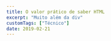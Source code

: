 ```yaml
---
title: O valor prático de saber HTML
excerpt: "Muito além da div"
customTags: ["Técnico"]
date: 2019-02-21
---
```



<style id="sandpack" set:html={getSandpackCssText()} />

> Veja também minha [apresentação](https://jsisnottheweb-html.netlify.app/) sobre o mesmo tema.

Preencher formulários é frustrante o suficiente para que vários artigos tenham sido feitos sobre [como melhorar a experiência de preencher um](https://medium.com/@sympli/6-super-quick-ways-to-improve-the-ux-of-forms-9e0bf152b259) ou até [como convencer alguém a fazer isso](https://medium.com/@prashanth.mahadeva/making-people-fill-forms-8569cc273047). Pior ainda é aquele <i lang='en'>checkbox</i> de termos de privacidade no final de um formulário. Mas se existe justiça divina, existe alguma punição pra quem faz esse <i lang='en'>checkbox</i> sem uma <i lang='en'>label</i>, impedindo de clicar no texto pra marcar:

<Sandpack
	client:load
	customSetup={{
		entry: "/index.html",
	}}
	files={{
		"/index.html": notNiceInputHtml,
	}}
/>

Bastaria ter substituído o insignificante (porque sem significado) `<span>` por um `<label>` e meu dedo gordo não teria me impedido de marcar o <i lang='en'>checkbox</i> em meu celular e eu teria dado direito de venda sobre meus dados sem nem ler os termos:

<Sandpack
	client:load
	customSetup={{ entry: "/index.html" }}
	files={{
		"/index.html": niceInputHtml,
	}}
/>

Uhu, todos felizes! 🎉

Essa e outras experiências frustrantes tem se tornado mais comuns, apesar de facilmente evitáveis. Ok, talvez isso seja porque eu me tornei um desenvolvedor paranoico que sempre checa se <i lang='en'>checkboxes</i> tem <i lang='en'>labels</i>, se apertar <kbd>Ctrl + Enter</kbd> submete formulários e se dá para navegar em um apenas com o teclado. Mas eu acho que não, e [não pareço estar sozinho](https://www.brucelawson.co.uk/2018/the-practical-value-of-semantic-html/): talvez desenvolvedores estejam menos interessados em se aprofundar em HTML.

Por quê? E quais seriam as vantagens de se aprofundar em HTML para eles? É o que tentarei responder nesse artigo.

## Como chegamos aqui

As quatro linguagens da Web são:

-   HTML
-   CSS
-   Javascript
-   WebAssembly 👶 (maravilhoso, mas completamente ignorado aqui)

Dessas, HTML descreve estrutura, CSS descreve estilo e Javascript adiciona animações e interatividade (a conhecida [separação de propósitos](https://pt.wikipedia.org/wiki/Separa%C3%A7%C3%A3o_de_conceitos)). Inicialmente, desenvolvedores web (ou web designers, lembra?) dedicavam igual atenção e esforço para as 3 linguagens. Javascript era vista como uma linguagem de programação simples para casos de uso simples, como validação de formulários. Era comum a ideia de que [<q>desenvolvedor <i lang='en'>front-end</i> não é programador</q>](https://www.webstoemp.com/blog/front-end-not-programming/).

À medida que Javascript incorporou novas funcionalidades e foi portado para novas plataformas (como <i lang='en'><a href="https://nodejs.org/">Node.js</a></i> no servidor e <i lang='en'><a href="http://johnny-five.io/">Johnny Five</a></i> em sistemas embarcados), a linguagem ganhou popularidade, foi adotada por outros nichos de desenvolvimento e se tornou mais complexa. Tornou-se mais comum gerar HTML e CSS com bibliotecas como <i lang='en'>React</i> e <i lang='en'>styled-components</i>. Empresas focam em Javascript em suas seleções e desenvolvedores se especializam apenas nela. A competição entre Web e plataformas nativas acentua a disparidade.

Assim se popularizou a ideia de que Javascript é a principal linguagem para desenvolvedores Web, enquanto HTML e CSS perderam prestígio. O exemplo abaixo ilustra a tendência:

> <q>As for HTML, there’s not much to learn right away and you can kind of learn as you go, but before making your first templates, know the difference between in-line elements like `<span>` and how they differ from block ones like `<div>`.</q>
>
> [10 things to learn for becoming a solid full-stack JavaScript developer](https://levelup.gitconnected.com/10-things-to-learn-for-becoming-a-solid-full-stack-javascript-developer-8b76467711ac)
>
> _Observação_: o objetivo não é criticar o autor, mas ilustrar a tendência

Então, num mundo de <i lang='en'>React</i> e <i lang='en'>CSS-in-JS</i>, qual é o valor de se aprofundar em HTML e CSS? Esse artigo vai ilustrar quando e como um conhecimento avançado em HTML é útil e aplicável. Veremos que ele:

1. Permite usar o melhor elemento em cada caso, fazendo uso das funcionalidades nativas do navegador e atendendo as expectativas dos usuários sobre como um botão, diálogo ou link devem funcionar
2. Permite que ferramentas extraiam estrutura, conteúdo e intenção de sua página e possam oferecer modos de acesso alternativos
3. Prepara nossos sites para dispositivos, plataformas e modos de acesso alternativos ou que ainda estão por vir

## HTML oferece uma base robusta

Frequentemente recriamos elementos nativos à mão, ou os usamos com um propósito diferente daquele para que ele foi feito. As razões variam: <i lang='en'>call-to-actions</i> que funcionam como links mas precisam parecer com botões acabam sendo implementados como `<button>` ou a impossibilidade de estilizar `<option>` nos impede de atender nossas especificações de design usando `<select>`, por exemplo.

Muitos desses casos podem ser evitados, mas existem casos legitimos. Ainda assim, esta tarefa é mais complexa do que parece, devido aos muitos comportamentos que o navegador garante para seus elementos interativos e à semântica desses elementos. Por exemplo: é esperado que campos de texto sejam focáveis e que certos atalhos de teclado funcionem neles (ex: <kbd>Ctrl + Z</kbd> desfaz a última mudança e <kbd>Ctrl + Enter</kbd> submete o formulário). Por isso, na maior parte das vezes a melhor opção é usar os elementos nativos e os estilizar.

Quais são as expectativas de comportamento e semântica dos elementos nativos? Nas seções a seguir, entraremos em mais detalhes para alguns deles:

### &lt;button>

<button class="button" style="all: revert" onclick='javascript:alert("Oi, eu sou o Goku!")'>
	Clique aqui
</button>

`<button>` é um dos elementos interativos mais fundamentais da Web, junto com o `<a>` e o `<input>`. Ele também é um dos que mais tem implementações customizadas, frequentemente feitas com `<a>` ou `<div>` e quebrando as expectativas e comportamento de um botão. Por exemplo, se espera que eles:

-   Recebam foco e tenham seu estilo modificado
-   Sejam ativados com clique, <kbd>Enter</kbd> ou <kbd>Espaço</kbd>
    -   Quando ativados, `onclick` deve ser chamado
        -   ⚠️ Divs estilizados como botões só chamam quando clicados
        -   ⚠️ Links estilizados como botões não são ativados com Espaço
-   Anunciem que tem papel de button (`role="button"`) por padrão
    -   Exemplo de uso: leitores de tela
        -   ⚠️ Divs estilizados como botões não tem `role`, já que por definição `div` e `span` não tem significado
        -   ⚠️ Links estilizados como botões tem `role="link"`

Não é Essas expectativas não são difíceis de atender com um botão personalizado, mas é raro termos esses requisitos em mente quando o implementamos e o resultado disso é frustração para quem usa <i lang='en'>softwares</i> assistivos, para usuários avançados, etc. E por mais fácil que seja reimplementar botões continua mais fácil estilizá-los, principalmente se usarmos `all: unset`, uma única linha de CSS que reseta todo o estilo de um elemento e tem 87% de suporte global e 93% no Brasil, segundo o [Can I Use](https://caniuse.com/#feat=css-all).

Outros comportamentos que o navegador implementa para botões e que podem ser esperados por usuários:

-   Botões podem ser desabilitados com `disabled`
    -   Recebendo um estilo adequado
    -   Se tornando não-focáveis
    -   Se tornando não-interativos
-   Dentro de um formulários, botões podem submetê-lo ou resetá-lo

### &lt;dialog>

Diálogos e modais são comuns na web, usados para pedir confirmação do usuário, informar sobre erros ou te pedir pra se inscrever em mais uma <i lang='en'>newsletter</i> 🙄. Mas o que define um diálogo, um quadrado sobre o restante da página que você pode fechar?

Não exatamente, já que usuários tem diversas expectativas sobre o comportamento e semântica desses elementos:

-   Diálogos devem impedir o usuário de interagir com o restante da página. Isso implica:
    -   Que clicar ou tocar em elementos fora do diálogo não deve afetá-los
    -   Que não seja possível mover o foco para algo que esteja fora do diálogo
-   Devem fechar quando se clica fora deles, ou quando se pressiona <kbd>Esc</kbd>
-   Quando fechados, devem devolver foco para o último elemento focado antes do diálogo ser aberto
-   _Modais_ devem estar _sempre_ no topo, independente de `z-index`
-   Devem receber `role="dialog"` ou `role="alertdialog"`

Quantos desses requisitos a sua implementação de modal atende?

Eu sei de duas implementações que atendem esses (menos o 3º 🤫): a do navegador (`<dialog>`) e a do <i lang='en'><a href="https://github.com/GoogleChrome/dialog-polyfill">polyfill</a></i>. Sendo uma adição recente à especificação do HTML, seu [suporte ainda não é ideal](https://caniuse.com/#feat=dialog), mas, com o <i lang='en'>polyfill</i>, você já pode usar hoje um elemento nativo de diálogo que oferece uma ótima expêriencia de base para seus usuários, e pode assim focar em desenvolver o seu produto.

### &lt;a>

Links são tão relevantes para a web hoje quanto eram quando ela foi criada: com a quantidade de tráfego que mecanismos de busca podem prover, <i lang='en'><abbr title="search engine optimization">SEO</abbr></i> é um alvo para grande parte dos sites comerciais - e links são fundamentais para ele. Bots de mecanismos de busca não contabilizam como links aqueles feitos com `<button onclick='javascript:location.href = "about"'>` (ou qualquer outro elemento que não seja `<a>`), não contribuindo para o seu posicionamento.

Assim como essa, existem outras funcionalidades e características de links que não podem ser reproduzidas com outros elementos. Alguns deles:

-   Menu contextual e atalhos de teclado permitem:
    -   Abrir o link em nova aba
    -   Copiar a URL
    -   Favoritar e salvar
    -   Outras interações que venham de extensões (ex: para uma extensão do Google Translate, <q>traduzir link</q>)
-   Permitem definir diferentes estilos para links já visitados, ativos, etc
-   Permitem expressar a relação entre páginas com `rel`, por exemplo:
    -   `rel="me"` indica que as duas páginas pertencem e se referem à mesma entidade (ex: site de empresa e perfil em mídia social)
    -   `rel="alternate"` indica que as duas páginas são análogas e tem conteúdo semelhante (ex: `<a hreflang="es" rel="alternate">Veja essa página em espanhol</a>`)
-   Permitem baixar o conteúdo do link ao invés de acessá-lo, através do atributo `download`

Outras expectativas de usuário são que links:

-   Devem receber foco e ter seu estilo modificado
-   Devem ser ativados com clique ou Enter
-   Costumam ter <u>underline</u> e diferentes estilos pra diferentes estados

---

Portanto, ao implementar um botão, link, diálogo, accordion, campo de texto e outros, devemos nos perguntar se o HTML tem um elemento para isso. Se tiver, devemos avaliar se ele atende as nossas necssidades (se pode ser estilizado, etc). Se atende, problema resolvido. Se não existe ou não atende, devemos ter em mente quais expectativas usuários tem sobre aquele elemento e devemos reproduzí-las tão fielmente quanto possível.

A melhor opção pode ser usar o que o navegador já nos dá. 😉

## HTML semântico possibilita análise de máquina

Falamos há pouco de bots de mecanismo de busca, que analisam o conteúdo de nossas páginas buscando extrair conexões entre páginas, se elas são responsivas, se elas são lentas ou pesadas, etc. De forma mais geral, podemos dizer que eles fazem análise de máquina - e não são os únicos. Mídias sociais mostram cards com informações como título, descrição, foto, data de publicação e autor quando compartilhamos links nelas. Serviços, como o Pocket e o Instapaper, e navegadores, como o Firefox e o Safari, oferecem modos de leitura, em que exibem metadados semelhantes, acrescentando também o conteúdo extraído da página. Mecanismos de busca também exibem diversos tipos de cards, que enumeram notícias relacionadas a um tema, mostram o passo a passo de uma receita ou endereço e telefone de uma organização.

E o que permite que tudo isso seja bem feito é HTML semântico com dados estruturados.

### HTML semântico

Dizemos que um HTML é semântico quando, para cada conteúdo, ele usa o elemento que melhor aproxima seu signficado. Isso significa usar:

-   `<ul>` ou `<ol>` para listas e enumerações
-   `<table>` para tabelas (e só para tabelas, né [Hacker News](https://news.ycombinator.com/)?)
-   `<button>` para botões
-   `<a>` para links
-   Para campos de texto, usar um `<input>` com o atributo `type` mais adequado (`tel`, `email`, `number`, `range`, etc)
-   Para o label de um `<input>`, `<textarea>` ou `<select>`, usar um `<label>`
-   Se atentar a semântica textual:
    -   `<strong>` vs `<b>`
    -   `<em>` vs `<i>`
    -   `<mark>`, `<q>`, `<cite>`, etc

Essa lista não é exaustiva e muitos dos mais de 100 elementos HTML não foram citados. Para saber mais, existem recursos como o [MDN](https://developer.mozilla.org/) e o [HTML Reference](https://htmlreference.io/). Alguns dos elementos não citados são o chamados [elementos de separação de conteúdo](https://developer.mozilla.org/pt-BR/docs/Web/HTML/Element#Separa%C3%A7%C3%A3o_de_conte%C3%BAdo) ou <i lang='en'>landmarks</i>, que permitem organizar o conteúdo de uma página em partes lógicas, como cabeçalho, rodapé, seção principal, navegação e outros. Alguns deles:

-   `<section>` para seções genéricas. Para seções com significados mais específicos, temos:
    -   `<main>`, para o conteúdo principal da página. Só pode haver um por página
    -   `<aside>`, para conteúdo secundário, geralmente barras laterais
    -   `<nav>`, para navegação
    -   `<body>` também define uma seção
-   `<header>` e `<footer>` para cabeçalhos e rodapés de uma seção, respectivamente
-   De `<h1>` a `<h6>`, para a estrutura de tópicos de um conteúdo (essas customTags podem ser usadas para gerar o índice sumário de uma página, por exemplo)
-   `<address>`, para informações de contato

Eles são especialmente importantes para a extração de conteúdo e navegação com tecnologias assistivas, como nos exemplos a seguir:

![Modo de leitura do Firefox](assets/screenshots/firefox-readingmode.png)

<div class="img-caption">Modo de leitura do Firefox</div>

![Artigo no Pocket](assets/screenshots/pocket.png)

<div class="img-caption">Artigo no Pocket</div>

![Outline de página usando landmarks](assets/screenshots/landmark-navigation.png)

<div class="img-caption">
	Outline de página baseado em <i lang="en">landmarks</i>
</div>

![Leitura rápida do Telegram](assets/screenshots/telegram-leiturarapida.jpg)

<div class="img-caption">Leitura rápida do Telegram</div>

### Dados estruturados

O vocabulário dos elementos HTML é útil, mas bastante limitado. Ele nos permite declarar qual é a _estrutura_ da página, mas não identificar o _significado_ do conteúdo de elementos ou a relação entre eles. Sem isso, mecanismos de busca não podem exibir o telefone de uma empresa e mídias sociais não teriam <i lang='en'>cards</i> com titulo, data de publicação, autor, foto, etc. Para suprir essas necessidades, foram criados vocabulários de metadados (como o [schema.org](https://schema.org/)) e formas de adicionar esses metadados no HTML (como o [Microdata](https://developer.mozilla.org/en-US/docs/Web/HTML/Microdata) e o [JSON-LD](https://json-ld.org/)).

Vocabulários são coleções de tipos (como [Person](https://schema.org/Person) e [BlogPosting](https://schema.org/BlogPosting)) que definem as propriedades que esperam ([birthDate](https://schema.org/birthDate), [children](https://schema.org/children) e [jobTitle](https://schema.org/jobTitle) são propriedades do tipo Person) e qual é o tipo de cada (birthDate tem o tipo [Date](https://schema.org/Date)). Eles são, de fato, um vocabulário com que podemos descrever o conteúdo de nossas páginas.

Já Microdata define como inserir esse vocabulário no HTML e o faz através de 5 atributos:

-   `itemid` é um ID único para aquele item
-   `itemprop` define uma propriedade de um item
-   `itemtype` define o tipo do conteúdo de um elemento a partir da URL dele (`itemtype=https://schema.org/Person`)
-   `itemscope`, quando presente, determina que os filhos de um elemento são sobre o item atual
-   `itemref` aceita uma lista de ids (não `itemid`!) e permite declarar a que `itemscope` ele se refere

Por exemplo:

```html
<article itemtype="https://schema.org/BlogPosting" itemscope>
	<header>
		<a href="/meu-blog-post" itemprop="url">
			<h2 itemprop="headline">Meu blog post</h2>
		</a>
		<div itemprop="author" itemscope itemtype="https://schema.org/Person">
			Por <span itemprop="name">João Santana</span>
		</div>
	</header>

	<section>
		<div class="lead" itemprop="alternativeHeadline">Não deixe de ler meu blog</div>

		<p itemprop="text">Blablabla</p>
	</section>
</article>
```

Páginas que usam dados estruturados são mais legíveis para máquinas e permitem coisas como:

![Busca por receita no Google](assets/screenshots/google-receita.png)

<div class="img-caption">Busca por receita no Google</div>

![Busca por notícias no Google](assets/screenshots/google-noticias.png)

<div class="img-caption">Busca por notícias no Google</div>

![Busca por filme no Google](assets/screenshots/google-reviews.png)

<div class="img-caption">Busca por filme no Google</div>

![Resposta do Google Assistant](assets/screenshots/googleassistant-preview.jpg)

<div class="img-caption">Resposta do Google Assistant</div>

Para saber mais, eu recomendo o [guia do Google sobre dados estruturados](https://developers.google.com/search/docs/guides/intro-structured-data), que é completo, cheio de exemplos e oferece até um validador.

## HTML semântico é resiliente

HTML é um padrão aberto associado à Web, uma plataforma aberta que tem como princípio fundamental ser retrocompatível. Essa definição carregada traz duas consequências relevantes:

-   Sendo a Web aberta, baseada em padrões abertos e desassociada de qualquer plataforma ou dispositivo em particular, a Web estará presente em dispositivos e plataformas do futuro
-   Os padrões estáveis de hoje continuarão funcionando nesse futuro

Implementadores de navegadores, dispositivos, plataformas, ferramentas de desenvolvimento e ferramentas de acessibilidade, sabendo dessa estabilidade, fazem uso da semântica do HTML, do [<abbr title="Accessible Rich Internet Applications">ARIA</abbr>](https://developer.mozilla.org/en-US/docs/Web/Accessibility/ARIA) e de dados estruturados ao inovar, e continuarão fazendo. É por isso que HTML semântico:

### Está pronto para dispositivos e ferramentas futuros

Relógios, carros e <i lang='en'>headsets</i> de realidade virtual já tem navegadores e cada um deles, com seu formato e suas particularidades, impõe novas limitações e abre novas possibilidades sobre como interagir com a Web. O tamanho reduzido da tela do <i lang='en'>Apple Watch</i> impõe limitações severas de usabilidade – ler é difícil, clicar é difícil – e o modo de leitura é uma solução elegante que está disponível para sites que tenham sido feitos com HTML semântico. Bruce Lawson descreve melhor do que eu:

> <q>
> 	I didn’t choose to use &lt;article> and `itemprop` and input types because I wanted to support
> 	the Apple Watch; I did it before the Apple Watch existed, in order that my code is
> 	future-proof. By choosing the right semantics now, a machine that I don’t know about yet can
> 	understand my content and display it in the best way for its users
> </q>
>
> Bruce Lawson em [The practical value of semantic HTML](https://www.brucelawson.co.uk/2018/the-practical-value-of-semantic-html/)

Alguns exemplos disso, no Apple Watch:

![Modo de leitura](assets/screenshots/applewatch-article.png)

<div class="img-caption">Modo de leitura</div>

![Exibição de figure](assets/screenshots/applewatch-figure.png)

<div class="img-caption">Exibição de figure</div>

![Diferentes tipos de input](assets/screenshots/applewatch-inputs.png)

<div class="img-caption">Diferentes tipos de input</div>

![Exibição de input com label](assets/screenshots/applewatch-label.png)

<div class="img-caption">Exibição de input com label</div>

Como será um botão num navegador de realidade virtual daqui a 5 anos? Quanto tempo até a <i lang='en'>Alexa</i> ou o <i lang='en'>Google Home</i> lerem a Web? Será que navegadores vão oferecer sumários de páginas, como fazem hoje alguns leitores de tela? Usando HTML semântico e outros padrões, podemos deixar a decisão de qual é a melhor forma de expor esses elementos com o navegador e estar preparados desde já.

Além de navegadores e outros <i lang='en'><a href="https://en.wikipedia.org/wiki/User_agent">user agents</a></i>, ferramentas que geram ou interagem com HTML também podem se beneficiar de um HTML semântico. Como exemplo, o [React](https://reactjs.org/) vai reduzir a prioridade de renderização de elementos que tenham o atributo `hidden` do HTML 5 e de toda a sua sub-árvore, renderizando primeiro o conteúdo visível:

> <q>
> 	when a HTML component sets the hidden={true} property, React will automatically change the
> 	priority of this subtree so that it won’t be part of the initial render. The idea is to e.g
> 	have a tab component that can render out every window in advance so switching tabs is super
> 	fast but it only needs to display the first tab’s content in the initial render so the hidden
> 	tabs can be deprioritized
> </q>
>
> Do repositório sobre Concurrent React, [página](https://github.com/sw-yx/fresh-concurrent-react/blob/master/apis/hidden.md) sobre `hidden={true}`

É isso o que HTML é, afinal de contas: um vocabulário comum que contem os principais elementos interativos, tipográficos e de separação de conteúdo (acha que falta algum? manda sua ideia pro [discourse do WICG](https://discourse.wicg.io/) e [contribua você também para a Web](https://medium.com/dev-channel/engaging-in-web-standards-the-compatible-with-most-web-developers-approach-eae5f624a5b7)). Ao usar esse vocabulário tão bem quanto possível, nossos dispositivos e ferramentas ficam bem informados e podem oferecer a melhor experiência para o seu usuário, de acordo com o elemento, o [fator de forma](<https://en.wikipedia.org/wiki/Form_factor_(design)>) do dispositivo e outras limitações.

### Tem valor para quem não usa a Web como você

Nem todo mundo usa a Web como você. Talvez não você saiba, ou talvez você ache que isso não é relevante para o seu nicho de mercado. Vamos tratar das duas hipóteses aqui.

Eu acesso a Web com um navegador, usando teclado e mouse ou tela sensível ao toque, a partir de um computador ou celular e com uma conexão de razoável. Mas eu erraria ao supor que todos acessam nossos sites nessas condições. Afinal, nem todos os acessam:

-   A partir de um navegador (ex: Pocket, <i lang='en'>Google Assistant</i>, <i lang='en'>widgets</i> de mecanismos de busca)
-   A partir de um computador, celular ou tablet (ex: <i lang='en'>Apple Watch</i>, <i lang='en'>smart TVs</i>)
-   Usando ou mouse e teclado ou uma tela sensível ao toque
-   Visualmente (ex: leitores de tela e, quem sabe no futuro, a Alexa)
-   Com uma conexão rápida (tamanho de <i lang='en'>bundle</i> também é acessibilidade)

Segundo estimativas da <abbr title="Organização mundial da saúde" aria-label="Organização mundial da saúde">OMS</abbr> publicadas em um [relatório de 2011](https://www.who.int/disabilities/world_report/2011/report/en/), 15% da população mundial convive com pelo menos uma forma de deficiência. Vale dizem também que aqueles de nós que não tem deficiências, [não as tem apenas temporariamente](https://www.invisionapp.com/inside-design/accessibility-design-for-the-future/), e que [acessibilidade não é o que se costuma pensar](https://boagworld.com/accessibility/accessibility -is-not-what-you-think/) (acessibilidade é fazer para todos, não fazer para poucos) e o que beneficia o usuário com baixa acuidade visual também beneficia quem usa seu site pelo celular na rua, no sol de meio-dia de Salvador.

As ferramentas que proveem modos de acesso alternativos à Web o fazem usando HTML semântico, ARIA e dados estruturados para extrair estrutura, conteúdo e intenção. Se atentar a esses padrões significa que damos acesso a uma maior parte da população, em uma maior gama de modos de acesso; e significa também estar preparados para modos de acesso que ainda não foram concebidos ou popularizados. Vale lembrar que muitas tecnologias que hoje são populares em toda a população [começaram como pesquisa em acessibilidade](https://www.youtube.com/watch?v=T2CjuAwrAq8), como o reconhecimento e sintetização de voz que hoje são a base dos assistentes de voz.

Além disso, supor que pessoas com deficiência não são o seu nicho de mercado é apenas isso: uma suposição. Na era das <i lang='en'>data-driven decisions</i>, esperaria-se que validássemos isso comparando o <i lang='en'>bounce</i> ou <i lang='en'>churn rate</i> dos dois segmentos, mas [isso pode não ser possível](https://www.mightybytes.com/blog/how-many-users-with-disabilities-on-site/), já que pessoas com deficiência tem direito a manter isso em segredo e, portanto, navegadores não expoem essa infomação e ela não vai parar no seu <i lang='en'>analytics</i>.

## Conclusão

Espero ter podido mostrar como HTML continua sendo uma habilidade essencial para o desenvolvedor Web, como essa habilidade te será útil e mostrar alguns recursos pra aprimorá-la. Os principais pontos foram:

-   Você começar da base que o HTML te dá, ou começar do zero. Em geral, a primeira opção é a melhor
-   HTML semântico e dados estruturados te permitem expressar forma e conteúdo de uma forma inteligível por bots e <i lang='en'>crawlers</i>, melhorando o seu SEO e permitindo novas formas de interação com o seu site
-   HTML semântico é resiliente porque descreve sem prescrever, delegando ao <i lang='en'>user agent</i> a decisão de como expor aquele elemento
    -   Por isso, HTML semântico dá acesso a quem não teria pleno acesso apenas com um navegador
